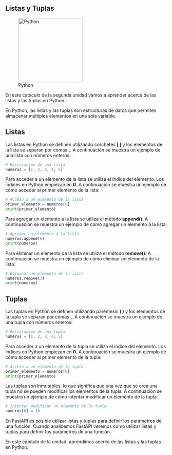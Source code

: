 :::{.justify}
# Listas y Tuplas

::: {.center}
![Python](https://upload.wikimedia.org/wikipedia/commons/thumb/c/c3/Python-logo-notext.svg/1200px-Python-logo-notext.svg.png){width="200px"}
:::

En este capículo de la segunda unidad vamos a aprender acerca de las listas y las tuplas en Python.


En Python, las listas y las tuplas son estructuras de datos que permiten almacenar múltiples elementos en una sola variable.

## Listas

Las listas en Python se definen utilizando corchetes **[ ]** y los elementos de la lista se separan por comas **,**. A continuación se muestra un ejemplo de una lista con números enteros:

``` python
# Declaración de una lista
numeros = [1, 2, 3, 4, 5]
```

Para acceder a un elemento de la lista se utiliza el índice del elemento. Los índices en Python empiezan en **0**. A continuación se muestra un ejemplo de cómo acceder al primer elemento de la lista:

``` python
# Acceso a un elemento de la lista
primer_elemento = numeros[0]
print(primer_elemento)
```

Para agregar un elemento a la lista se utiliza el método **append()**. A continuación se muestra un ejemplo de cómo agregar un elemento a la lista:

``` python
# Agregar un elemento a la lista
numeros.append(6)
print(numeros)
```

Para eliminar un elemento de la lista se utiliza el método **remove()**. A continuación se muestra un ejemplo de cómo eliminar un elemento de la lista:

``` python
# Eliminar un elemento de la lista
numeros.remove(3)
print(numeros)
```

## Tuplas

Las tuplas en Python se definen utilizando paréntesis **( )** y los elementos de la tupla se separan por comas **,**. A continuación se muestra un ejemplo de una tupla con números enteros:

``` python
# Declaración de una tupla
numeros = (1, 2, 3, 4, 5)
```

Para acceder a un elemento de la tupla se utiliza el índice del elemento. Los índices en Python empiezan en **0**. A continuación se muestra un ejemplo de cómo acceder al primer elemento de la tupla:

``` python
# Acceso a un elemento de la tupla
primer_elemento = numeros[0]
print(primer_elemento)
```

Las tuplas son inmutables, lo que significa que una vez que se crea una tupla no se pueden modificar los elementos de la tupla. A continuación se muestra un ejemplo de cómo intentar modificar un elemento de la tupla:

``` python
# Intentar modificar un elemento de la tupla
numeros[0] = 10
```

En FastAPI es posible utilizar listas y tuplas para definir los parámetros de una función. Cuando analicemos FastAPI veremos cómo utilizar listas y tuplas para definir los parámetros de una función.

En este capítulo de la unidad, aprendimos acerca de las listas y las tuplas en Python.
:::
